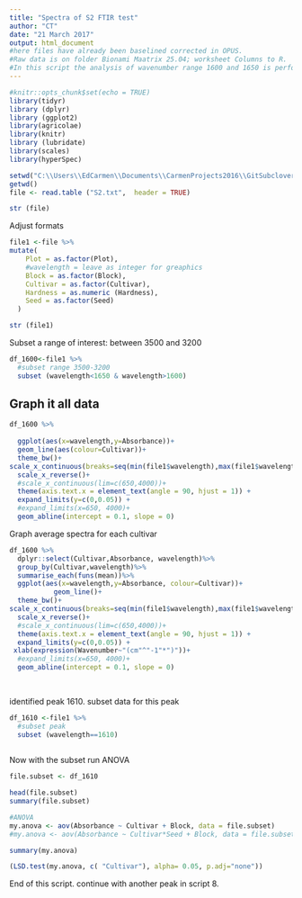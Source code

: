 ```yaml
---
title: "Spectra of S2 FTIR test"
author: "CT"
date: "21 March 2017"
output: html_document
#here files have already been baselined corrected in OPUS. 
#Raw data is on folder Bionami Maatrix 25.04; worksheet Columns to R.
#In this script the analysis of wavenumber range 1600 and 1650 is performed. find peak in this region   
---
```



```r
#knitr::opts_chunk$set(echo = TRUE)
library(tidyr)
library (dplyr)
library (ggplot2)
library(agricolae)
library(knitr)
library (lubridate)
library(scales)
library(hyperSpec)

```


```r
setwd("C:\\Users\\EdCarmen\\Documents\\CarmenProjects2016\\GitSubclover\\FTIR_S2")
getwd()
file <- read.table ("S2.txt",  header = TRUE)

str (file)

```
Adjust formats 

```r

file1 <-file %>%
mutate(
    Plot = as.factor(Plot),
    #wavelength = leave as integer for greaphics 
    Block = as.factor(Block),
    Cultivar = as.factor(Cultivar),
    Hardness = as.numeric (Hardness),
    Seed = as.factor(Seed)
  )  

str (file1)


```
Subset a range of interest: between 3500 and 3200


```r

df_1600<-file1 %>%
  #subset range 3500-3200
  subset (wavelength<1650 & wavelength>1600)

```

## Graph it all data 

```r

df_1600 %>%
  
  ggplot(aes(x=wavelength,y=Absorbance))+
  geom_line(aes(colour=Cultivar))+
  theme_bw()+
scale_x_continuous(breaks=seq(min(file1$wavelength),max(file1$wavelength),100))+
  scale_x_reverse()+
  #scale_x_continuous(lim=c(650,4000))+
  theme(axis.text.x = element_text(angle = 90, hjust = 1)) +
  expand_limits(y=c(0,0.05)) +
  #expand_limits(x=650, 4000)+
  geom_abline(intercept = 0.1, slope = 0)


```
Graph average spectra for each cultivar 


```r

df_1600 %>%
  dplyr::select(Cultivar,Absorbance, wavelength)%>%
  group_by(Cultivar,wavelength)%>%
  summarise_each(funs(mean))%>%
  ggplot(aes(x=wavelength,y=Absorbance, colour=Cultivar))+
           geom_line()+
  theme_bw()+
scale_x_continuous(breaks=seq(min(file1$wavelength),max(file1$wavelength),100))+
  scale_x_reverse()+
  #scale_x_continuous(lim=c(650,4000))+
  theme(axis.text.x = element_text(angle = 90, hjust = 1)) +
  expand_limits(y=c(0,0.05)) +
 xlab(expression(Wavenumber~"(cm"^"-1"*")"))+
  #expand_limits(x=650, 4000)+
  geom_abline(intercept = 0.1, slope = 0)
  
  


```
identified peak 1610. subset data for this peak   

```r

df_1610 <-file1 %>%
  #subset peak
  subset (wavelength==1610)
  

```

Now with the subset run ANOVA

```r
file.subset <- df_1610 

head(file.subset)
summary(file.subset)

```

```r
#ANOVA
my.anova <- aov(Absorbance ~ Cultivar + Block, data = file.subset)
#my.anova <- aov(Absorbance ~ Cultivar*Seed + Block, data = file.subset)

summary(my.anova)
```



```r

(LSD.test(my.anova, c( "Cultivar"), alpha= 0.05, p.adj="none"))

```

End of this script. continue with another peak in script 8.
